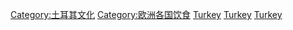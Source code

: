 {{Catmore}}
{{Commons category|Cuisine of Turkey}}

[[Category:土耳其文化|Category:土耳其文化]]
[[Category:欧洲各国饮食|Category:欧洲各国饮食]]
[[Category:中東飲食|Turkey]]
[[Category:地中海飲食|Turkey]]
[[Category:巴爾幹飲食|Turkey]]